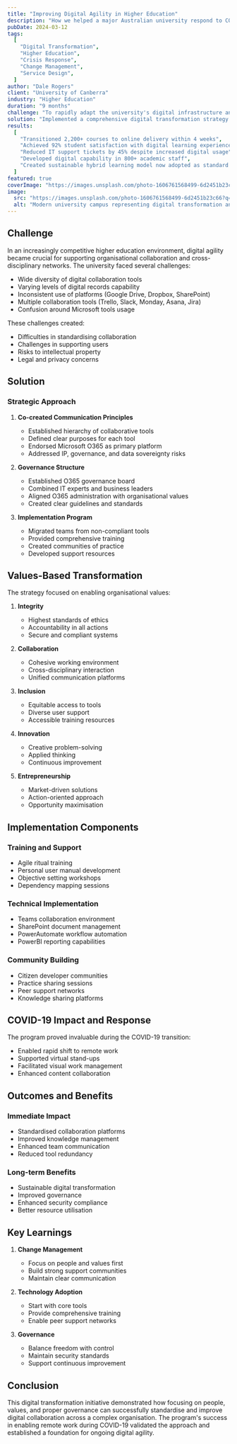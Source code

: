 ```yaml
---
title: "Improving Digital Agility in Higher Education"
description: "How we helped a major Australian university respond to COVID-19 by rapidly transforming their digital capabilities."
pubDate: 2024-03-12
tags:
  [
    "Digital Transformation",
    "Higher Education",
    "Crisis Response",
    "Change Management",
    "Service Design",
  ]
author: "Dale Rogers"
client: "University of Canberra"
industry: "Higher Education"
duration: "9 months"
challenge: "To rapidly adapt the university's digital infrastructure and teaching capabilities to meet the challenges of COVID-19 lockdowns while maintaining educational quality and student engagement."
solution: "Implemented a comprehensive digital transformation strategy combining technology platforms, staff capability building, and redesigned learning experiences."
results:
  [
    "Transitioned 2,200+ courses to online delivery within 4 weeks",
    "Achieved 92% student satisfaction with digital learning experience",
    "Reduced IT support tickets by 45% despite increased digital usage",
    "Developed digital capability in 800+ academic staff",
    "Created sustainable hybrid learning model now adopted as standard practice",
  ]
featured: true
coverImage: "https://images.unsplash.com/photo-1606761568499-6d2451b23c66?q=80&w=1974&auto=format&fit=crop"
image:
  src: "https://images.unsplash.com/photo-1606761568499-6d2451b23c66?q=80&w=1974&auto=format&fit=crop"
  alt: "Modern university campus representing digital transformation and innovation in higher education"
---
```


## Challenge

In an increasingly competitive higher education environment, digital agility became crucial for supporting organisational collaboration and cross-disciplinary networks. The university faced several challenges:

- Wide diversity of digital collaboration tools
- Varying levels of digital records capability
- Inconsistent use of platforms (Google Drive, Dropbox, SharePoint)
- Multiple collaboration tools (Trello, Slack, Monday, Asana, Jira)
- Confusion around Microsoft tools usage

These challenges created:

- Difficulties in standardising collaboration
- Challenges in supporting users
- Risks to intellectual property
- Legal and privacy concerns

## Solution

### Strategic Approach

1. **Co-created Communication Principles**
   - Established hierarchy of collaborative tools
   - Defined clear purposes for each tool
   - Endorsed Microsoft O365 as primary platform
   - Addressed IP, governance, and data sovereignty risks

2. **Governance Structure**
   - Established O365 governance board
   - Combined IT experts and business leaders
   - Aligned O365 administration with organisational values
   - Created clear guidelines and standards

3. **Implementation Program**
   - Migrated teams from non-compliant tools
   - Provided comprehensive training
   - Created communities of practice
   - Developed support resources

## Values-Based Transformation

The strategy focused on enabling organisational values:

1. **Integrity**
   - Highest standards of ethics
   - Accountability in all actions
   - Secure and compliant systems

2. **Collaboration**
   - Cohesive working environment
   - Cross-disciplinary interaction
   - Unified communication platforms

3. **Inclusion**
   - Equitable access to tools
   - Diverse user support
   - Accessible training resources

4. **Innovation**
   - Creative problem-solving
   - Applied thinking
   - Continuous improvement

5. **Entrepreneurship**
   - Market-driven solutions
   - Action-oriented approach
   - Opportunity maximisation

## Implementation Components

### Training and Support

- Agile ritual training
- Personal user manual development
- Objective setting workshops
- Dependency mapping sessions

### Technical Implementation

- Teams collaboration environment
- SharePoint document management
- PowerAutomate workflow automation
- PowerBI reporting capabilities

### Community Building

- Citizen developer communities
- Practice sharing sessions
- Peer support networks
- Knowledge sharing platforms

## COVID-19 Impact and Response

The program proved invaluable during the COVID-19 transition:

- Enabled rapid shift to remote work
- Supported virtual stand-ups
- Facilitated visual work management
- Enhanced content collaboration

## Outcomes and Benefits

### Immediate Impact

- Standardised collaboration platforms
- Improved knowledge management
- Enhanced team communication
- Reduced tool redundancy

### Long-term Benefits

- Sustainable digital transformation
- Improved governance
- Enhanced security compliance
- Better resource utilisation

## Key Learnings

1. **Change Management**
   - Focus on people and values first
   - Build strong support communities
   - Maintain clear communication

2. **Technology Adoption**
   - Start with core tools
   - Provide comprehensive training
   - Enable peer support networks

3. **Governance**
   - Balance freedom with control
   - Maintain security standards
   - Support continuous improvement

## Conclusion

This digital transformation initiative demonstrated how focusing on people, values, and proper governance can successfully standardise and improve digital collaboration across a complex organisation. The program's success in enabling remote work during COVID-19 validated the approach and established a foundation for ongoing digital agility.
